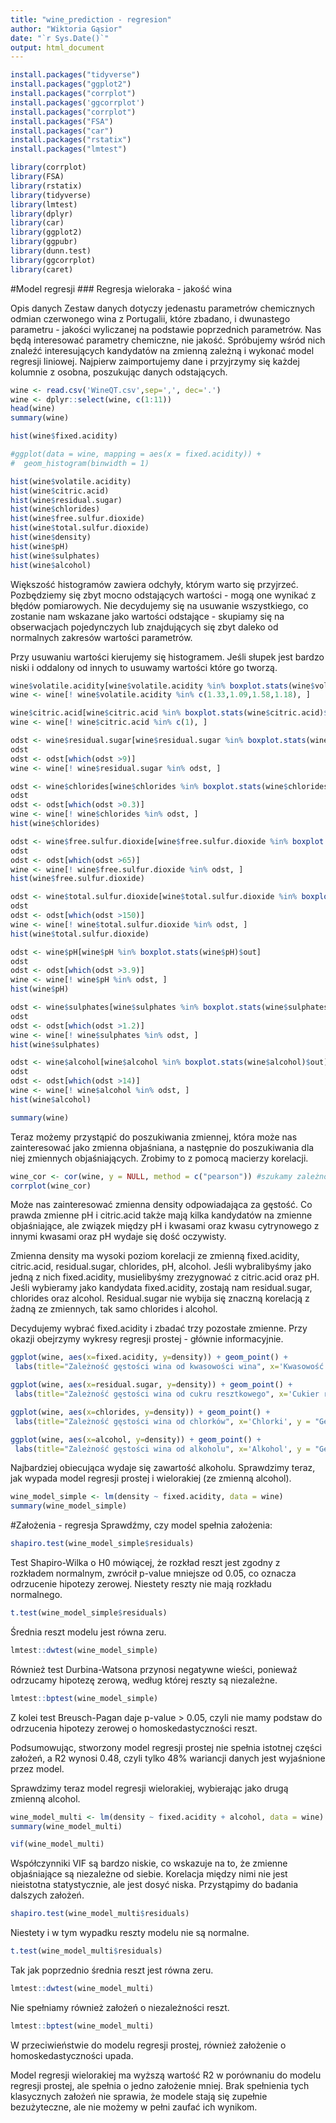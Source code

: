 ---
title: "wine_prediction - regresion"
author: "Wiktoria Gąsior"
date: "`r Sys.Date()`"
output: html_document
---

```{r}
install.packages("tidyverse")
install.packages("ggplot2")
install.packages("corrplot")
install.packages('ggcorrplot')
install.packages("corrplot")
install.packages("FSA")
install.packages("car")
install.packages("rstatix")
install.packages("lmtest")

```

```{r}
library(corrplot)
library(FSA)
library(rstatix)
library(tidyverse)
library(lmtest)
library(dplyr)
library(car)
library(ggplot2)
library(ggpubr)
library(dunn.test)
library(ggcorrplot)
library(caret)
```


#Model regresji
### Regresja wieloraka - jakość wina

Opis danych
Zestaw danych dotyczy jedenastu parametrów chemicznych odmian czerwonego wina z Portugalii, które zbadano, i dwunastego parametru - jakości wyliczanej na podstawie poprzednich parametrów. Nas będą interesować parametry chemiczne, nie jakość. Spróbujemy wśród nich znaleźć interesujących kandydatów na zmienną zależną i wykonać model regresji liniowej. Najpierw zaimportujemy dane i przyjrzymy się każdej kolumnie z osobna, poszukując danych odstających.

```{r}
wine <- read.csv('WineQT.csv',sep=',', dec='.')
wine <- dplyr::select(wine, c(1:11))
head(wine)
summary(wine)
```

```{r}
hist(wine$fixed.acidity)

#ggplot(data = wine, mapping = aes(x = fixed.acidity)) + 
#  geom_histogram(binwidth = 1)

hist(wine$volatile.acidity)
hist(wine$citric.acid)
hist(wine$residual.sugar)
hist(wine$chlorides)
hist(wine$free.sulfur.dioxide)
hist(wine$total.sulfur.dioxide)
hist(wine$density)
hist(wine$pH)
hist(wine$sulphates)
hist(wine$alcohol)
```

Większość histogramów zawiera odchyły, którym warto się przyjrzeć. Pozbędziemy się zbyt mocno odstających wartości - mogą one wynikać z błędów pomiarowych. Nie decydujemy się na usuwanie wszystkiego, co zostanie nam wskazane jako wartości odstające - skupiamy się na obserwacjach pojedynczych lub znajdujących się zbyt daleko od normalnych zakresów wartości parametrów.

Przy usuwaniu wartości kierujemy się histogramem. Jeśli słupek jest bardzo niski i oddalony od innych to usuwamy wartości które go tworzą. 



```{r}
wine$volatile.acidity[wine$volatile.acidity %in% boxplot.stats(wine$volatile.acidity)$out]
wine <- wine[! wine$volatile.acidity %in% c(1.33,1.09,1.58,1.18), ]

```

```{r}
wine$citric.acid[wine$citric.acid %in% boxplot.stats(wine$citric.acid)$out]
wine <- wine[! wine$citric.acid %in% c(1), ]
```
```{r}
odst <- wine$residual.sugar[wine$residual.sugar %in% boxplot.stats(wine$residual.sugar)$out]
odst
odst <- odst[which(odst >9)]
wine <- wine[! wine$residual.sugar %in% odst, ]

```

```{r}
odst <- wine$chlorides[wine$chlorides %in% boxplot.stats(wine$chlorides)$out]
odst
odst <- odst[which(odst >0.3)]
wine <- wine[! wine$chlorides %in% odst, ]
hist(wine$chlorides)
```
```{r}
odst <- wine$free.sulfur.dioxide[wine$free.sulfur.dioxide %in% boxplot.stats(wine$free.sulfur.dioxide)$out]
odst
odst <- odst[which(odst >65)]
wine <- wine[! wine$free.sulfur.dioxide %in% odst, ]
hist(wine$free.sulfur.dioxide)
```

```{r}
odst <- wine$total.sulfur.dioxide[wine$total.sulfur.dioxide %in% boxplot.stats(wine$total.sulfur.dioxide)$out]
odst
odst <- odst[which(odst >150)]
wine <- wine[! wine$total.sulfur.dioxide %in% odst, ]
hist(wine$total.sulfur.dioxide)
```

```{r}
odst <- wine$pH[wine$pH %in% boxplot.stats(wine$pH)$out]
odst
odst <- odst[which(odst >3.9)]
wine <- wine[! wine$pH %in% odst, ]
hist(wine$pH)
```
```{r}
odst <- wine$sulphates[wine$sulphates %in% boxplot.stats(wine$sulphates)$out]
odst
odst <- odst[which(odst >1.2)]
wine <- wine[! wine$sulphates %in% odst, ]
hist(wine$sulphates)
```

```{r}
odst <- wine$alcohol[wine$alcohol %in% boxplot.stats(wine$alcohol)$out]
odst
odst <- odst[which(odst >14)]
wine <- wine[! wine$alcohol %in% odst, ]
hist(wine$alcohol)
```

```{r}
summary(wine)
```

Teraz możemy przystąpić do poszukiwania zmiennej, która może nas zainteresować jako zmienna objaśniana, a następnie do poszukiwania dla niej zmiennych objaśniających. Zrobimy to z pomocą macierzy korelacji.


```{r}
wine_cor <- cor(wine, y = NULL, method = c("pearson")) #szukamy zależności liniowej - z tego powodu stosujemy metodę Pearsona
corrplot(wine_cor)
```

Może nas zainteresować zmienna density odpowiadająca za gęstość. Co prawda zmienne pH i citric.acid także mają kilka kandydatów na zmienne objaśniające, ale związek między pH i kwasami oraz kwasu cytrynowego z innymi kwasami oraz pH wydaje się dość oczywisty.

Zmienna density ma wysoki poziom korelacji ze zmienną fixed.acidity, citric.acid, residual.sugar, chlorides, pH, alcohol. Jeśli wybralibyśmy jako jedną z nich fixed.acidity, musielibyśmy zrezygnować z citric.acid oraz pH. Jeśli wybieramy jako kandydata fixed.acidity, zostają nam residual.sugar, chlorides oraz alcohol. Residual.sugar nie wybija się znaczną korelacją z żadną ze zmiennych, tak samo chlorides i alcohol.

Decydujemy wybrać fixed.acidity i zbadać trzy pozostałe zmienne. Przy okazji obejrzymy wykresy regresji prostej - głównie informacyjnie.



```{r}
ggplot(wine, aes(x=fixed.acidity, y=density)) + geom_point() +
 labs(title="Zależność gęstości wina od kwasowości wina", x='Kwasowość', y = "Gęstość") + geom_smooth(method='lm' ,formula=y~x, se=FALSE)
```


```{r}
ggplot(wine, aes(x=residual.sugar, y=density)) + geom_point() +
 labs(title="Zależność gęstości wina od cukru resztkowego", x='Cukier resztkowy', y = "Gęstość") + geom_smooth(method='lm' ,formula=y~x, se=FALSE)
```

```{r}
ggplot(wine, aes(x=chlorides, y=density)) + geom_point() +
 labs(title="Zależność gęstości wina od chlorków", x='Chlorki', y = "Gęstość") + geom_smooth(method='lm' ,formula=y~x, se=FALSE)
```

```{r}
ggplot(wine, aes(x=alcohol, y=density)) + geom_point() +
 labs(title="Zależność gęstości wina od alkoholu", x='Alkohol', y = "Gęstość") + geom_smooth(method='lm' ,formula=y~x, se=FALSE)
```
Najbardziej obiecująca wydaje się zawartość alkoholu. Sprawdzimy teraz, jak wypada model regresji prostej i wielorakiej (ze zmienną alcohol).


```{r}
wine_model_simple <- lm(density ~ fixed.acidity, data = wine)
summary(wine_model_simple)
```
#Założenia - regresja
Sprawdźmy, czy model spełnia założenia:

```{r}
shapiro.test(wine_model_simple$residuals)
```
Test Shapiro-Wilka o  H0  mówiącej, że rozkład reszt jest zgodny z rozkładem normalnym, zwrócił p-value mniejsze od 0.05, co oznacza odrzucenie hipotezy zerowej. Niestety reszty nie mają rozkładu normalnego.


```{r}
t.test(wine_model_simple$residuals)
```

Średnia reszt modelu jest równa zeru.


```{r}
lmtest::dwtest(wine_model_simple)
```
Również test Durbina-Watsona przynosi negatywne wieści, ponieważ odrzucamy hipotezę zerową, według której reszty są niezależne.


```{r}
lmtest::bptest(wine_model_simple)
```


Z kolei test Breusch-Pagan daje p-value > 0.05, czyli nie mamy podstaw do odrzucenia hipotezy zerowej o homoskedastyczności reszt.

Podsumowując, stworzony model regresji prostej nie spełnia istotnej części założeń, a  R2  wynosi 0.48, czyli tylko 48% wariancji danych jest wyjaśnione przez model.

Sprawdzimy teraz model regresji wielorakiej, wybierając jako drugą zmienną alcohol.



```{r}
wine_model_multi <- lm(density ~ fixed.acidity + alcohol, data = wine)
summary(wine_model_multi)
```
```{r}
vif(wine_model_multi)
```



Współczynniki VIF są bardzo niskie, co wskazuje na to, że zmienne objaśniające są niezależne od siebie. Korelacja między nimi nie jest nieistotna statystycznie, ale jest dosyć niska. Przystąpimy do badania dalszych założeń.


```{r}
shapiro.test(wine_model_multi$residuals)
```
Niestety i w tym wypadku reszty modelu nie są normalne.

```{r}
t.test(wine_model_multi$residuals)
```
Tak jak poprzednio średnia reszt jest równa zeru.

```{r}
lmtest::dwtest(wine_model_multi)
```
Nie spełniamy również założeń o niezależności reszt.

```{r}
lmtest::bptest(wine_model_multi)
```
W przeciwieństwie do modelu regresji prostej, również założenie o homoskedastyczności upada.

Model regresji wielorakiej ma wyższą wartość  R2  w porównaniu do modelu regresji prostej, ale spełnia o jedno założenie mniej. Brak spełnienia tych klasycznych założeń nie sprawia, że modele stają się zupełnie bezużyteczne, ale nie możemy w pełni zaufać ich wynikom.